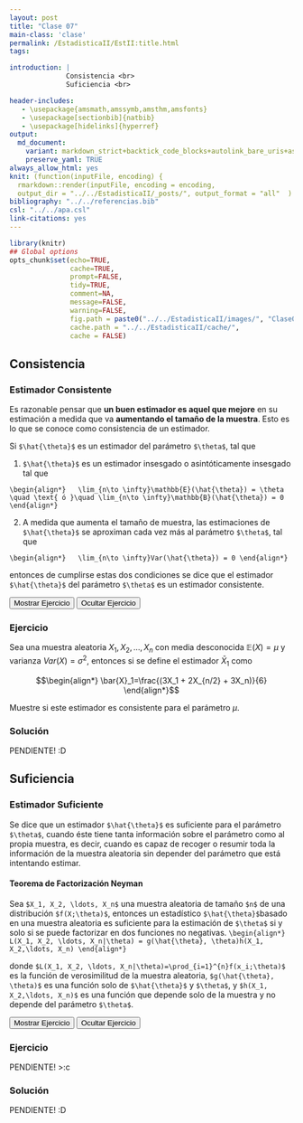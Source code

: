 ```yaml
---
layout: post
title: "Clase 07"
main-class: 'clase'
permalink: /EstadisticaII/EstII:title.html
tags:

introduction: |
              Consistencia <br>
              Suficiencia <br>

header-includes:
   - \usepackage{amsmath,amssymb,amsthm,amsfonts}
   - \usepackage[sectionbib]{natbib}
   - \usepackage[hidelinks]{hyperref}
output:
  md_document:
    variant: markdown_strict+backtick_code_blocks+autolink_bare_uris+ascii_identifiers+tex_math_single_backslash
    preserve_yaml: TRUE
always_allow_html: yes   
knit: (function(inputFile, encoding) {
  rmarkdown::render(inputFile, encoding = encoding,
  output_dir = "../../EstadisticaII/_posts/", output_format = "all"  ) })
bibliography: "../../referencias.bib"
csl: "../../apa.csl"
link-citations: yes
---
```


```r
library(knitr)
## Global options
opts_chunk$set(echo=TRUE,
               cache=TRUE,
               prompt=FALSE,
               tidy=TRUE,
               comment=NA,
               message=FALSE,
               warning=FALSE,
               fig.path = paste0("../../EstadisticaII/images/", "Clase07"),
               cache.path = "../../EstadisticaII/cache/",
               cache = FALSE)

```

## Consistencia
### Estimador Consistente
Es razonable pensar que **un buen estimador es aquel que mejore** en su estimación a medida que va **aumentando el tamaño de la muestra**. Esto es lo que se conoce como consistencia de un estimador.

Si `$\hat{\theta}$` es un estimador del parámetro `$\theta$`, tal que

1) `$\hat{\theta}$` es un estimador insesgado o asintóticamente insesgado tal que 

`\begin{align*}
  \lim_{n\to \infty}\mathbb{E}(\hat{\theta}) = \theta \quad \text{ ó }\quad \lim_{n\to \infty}\mathbb{B}(\hat{\theta}) = 0
\end{align*}`

2) A medida que aumenta el tamaño de muestra, las estimaciones de `$\hat{\theta}$` se aproximan cada vez más al parámetro `$\theta$`, tal que

`\begin{align*}
  \lim_{n\to \infty}Var(\hat{\theta}) = 0
\end{align*}`

entonces de cumplirse estas dos condiciones se dice que el estimador `$\hat{\theta}$` del parámetro `$\theta$` es un estimador consistente.

<button id="Show1" class="btn btn-secondary">Mostrar Ejercicio </button>
<button id="Hide1" class="btn btn-info">Ocultar Ejercicio </button>
<main id="botoncito1"> 
<h3 data-toc-skip> Ejercicio </h3> 
<p> Sea una muestra aleatoria $X_1, X_2, \ldots, X_n$ con media desconocida $\mathbb{E}(X)=\mu$ y varianza $Var(X) =\sigma^2$, entonces si se define el estimador $\bar{X}_1$ como

$$\begin{align*}
  \bar{X}_1=\frac{(3X_1  + 2X_{n/2} + 3X_n)}{6}
\end{align*}$$

Muestre si este estimador es consistente para el parámetro $\mu$.</p>

<h3 data-toc-skip> Solución </h3> 
<p> PENDIENTE! :D
</p>
</main>

## Suficiencia
### Estimador Suficiente
Se dice que un estimador `$\hat{\theta}$` es suficiente para el parámetro `$\theta$`, cuando éste tiene tanta información sobre el parámetro como al propia muestra, es decir, cuando es capaz de recoger o resumir toda la información de la muestra aleatoria sin depender del parámetro que está intentando estimar.

#### Teorema de Factorización Neyman
Sea `$X_1, X_2, \ldots, X_n$` una muestra aleatoria de tamaño `$n$` de una distribución `$f(X;\theta)$`, entonces un estadístico `$\hat{\theta}$`basado en una muestra aleatoria es suficiente para la estimación de `$\theta$` si y solo si se puede factorizar en dos funciones no negativas.
`\begin{align*}
  L(X_1, X_2, \ldots, X_n|\theta) = g(\hat{\theta}, \theta)h(X_1, X_2,\ldots, X_n)
\end{align*}`

donde `$L(X_1, X_2, \ldots, X_n|\theta)=\prod_{i=1}^{n}f(x_i;\theta)$` es la función de verosimilitud de la muestra aleatoria, `$g(\hat{\theta}, \theta)$` es una función solo de `$\hat{\theta}$` y `$\theta$`, y `$h(X_1, X_2,\ldots, X_n)$` es una función que depende solo de la muestra y no depende del parámetro `$\theta$`.

<button id="Show2" class="btn btn-secondary">Mostrar Ejercicio </button>
<button id="Hide2" class="btn btn-info">Ocultar Ejercicio </button>
<main id="botoncito2"> 
<h3 data-toc-skip> Ejercicio </h3> 
<p> PENDIENTE! >:c</p>

<h3 data-toc-skip> Solución </h3> 
<p> PENDIENTE! :D
</p>
</main>
